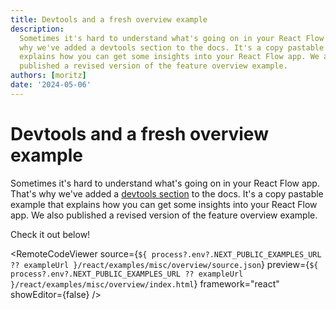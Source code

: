```yaml
---
title: Devtools and a fresh overview example
description:
  Sometimes it's hard to understand what's going on in your React Flow app. That's
  why we've added a devtools section to the docs. It's a copy pastable example that
  explains how you can get some insights into your React Flow app. We also
  published a revised version of the feature overview example.
authors: [moritz]
date: '2024-05-06'
---
```



# Devtools and a fresh overview example

Sometimes it's hard to understand what's going on in your React Flow app. That's
why we've added a [devtools section](/learn/advanced-use/devtools-and-debugging)
to the docs. It's a copy pastable example that explains how you can get some
insights into your React Flow app. We also published a revised version of the
feature overview example.

Check it out below!

<RemoteCodeViewer
  source={`${
    process?.env?.NEXT_PUBLIC_EXAMPLES_URL ?? exampleUrl
  }/react/examples/misc/overview/source.json`}
  preview={`${
    process?.env?.NEXT_PUBLIC_EXAMPLES_URL ?? exampleUrl
  }/react/examples/misc/overview/index.html`}
  framework="react"
  showEditor={false}
/>
